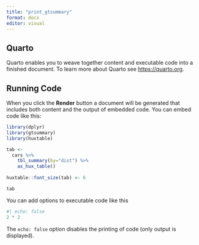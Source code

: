 ```yaml
---
title: "print_gtsummary"
format: docx
editor: visual
---
```


## Quarto

Quarto enables you to weave together content and executable code into a finished document. To learn more about Quarto see <https://quarto.org>.

## Running Code

When you click the **Render** button a document will be generated that includes both content and the output of embedded code. You can embed code like this:

```r

library(dplyr)
library(gtsummary)
library(huxtable)

tab <- 
  cars %>%
    tbl_summary(by="dist") %>%
    as_hux_table()
  
huxtable::font_size(tab) <- 6

tab

```

You can add options to executable code like this

```r
#| echo: false
2 * 2
```

The `echo: false` option disables the printing of code (only output is displayed).
